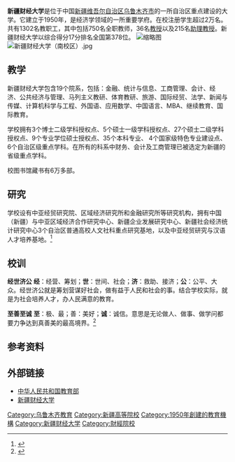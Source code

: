 {{coord|43.88263|87.54557|display=title}}
{{infobox University
| name= 新疆财经大学<br>Xinjiang University of Finance and Economics
| SealImage = [[File:Xjufe_school_badge.jpg|200px]]<br/><br/>[[File:2013-xjufe.jpg|250px]]
| caption = 新疆财经大学校徽及正门
| Motto = 经世济公  至善至诚
| Established = 1950
| Type = 公立科研型[[綜合大學|綜合大學]]
| President = [[崔光莲|崔光莲]]
| Location = {{CHN}}[[新疆维吾尔自治区|新疆维吾尔自治区]][[乌鲁木齐|乌鲁木齐]]新市区北京中路449号
| Country = [[中国|中国]]
| Student = 25,000
| Undergraduate = 16,000 
| Postgraduate = 1,611
| Faculty = 1,302
| Campus = 市区
| Website = http://www.xjufe.edu.cn
}}

'''新疆财经大学'''是位于中国[[新疆维吾尔自治区|新疆维吾尔自治区]][[乌鲁木齐市|乌鲁木齐市]]的一所自治区重点建设的大学。它建立于1950年，是经济学领域的一所重要学府。在校注册学生超过2万名。共有1302名教职工，其中包括750名全职教师，36名[[教授|教授]]以及215名[[助理教授|助理教授]]。新疆财经大学以综合得分17分排名全国第378位。
[[File:新疆财经大学校门.jpg|缩略图]]
[[File:新疆财经大学（南校区）.jpg|thumb]]
==教学==
新疆财经大学包含19个院系，包括：金融、统计与信息、工商管理、会计、经济、公共经济与管理、马列主义教研、体育教研、旅游、国际经贸、法学、新闻与传媒、计算机科学与工程、外国语、应用数学、中国语言、MBA、继续教育、国际教育。

学校拥有3个博士二级学科授权点、5个硕士一级学科授权点、27个硕士二级学科授权点、9个专业学位硕士授权点、35个本科专业、 4个国家级特色专业建设点、6个自治区级重点学科。在所有的科系中财务、会计及工商管理已被选定为新疆的省级重点学科。

校图书馆藏书有6万多部。

==研究==
学校设有中亚经贸研究院、区域经济研究所和金融研究所等研究机构，拥有中国（新疆）与中亚区域经济合作研究中心、新疆企业发展研究中心、新疆社会经济统计研究中心3个自治区普通高校人文社科重点研究基地，以及中亚经贸研究与汉语人才培养基地。<ref name="介绍1">{{cite web|url=http://www.xjufe.edu.cn/%E4%BA%8C%E7%BA%A7%E7%BD%91%E9%A1%B5/XXGK.html|title=学校简介|language=zh-hans|deadurl=yes|archiveurl=https://web.archive.org/web/20140106040823/http://www.xjufe.edu.cn/%E4%BA%8C%E7%BA%A7%E7%BD%91%E9%A1%B5/XXGK.html|archivedate=2014-01-06}}</ref>

==校训==
'''经世济公''' '''经'''：经营、筹划；'''世'''：世间、社会；'''济'''：救助、接济；'''公'''：公平、大众。经世济公就是筹划营谋好社会，做有益于人民和社会的事。结合学校实际，就是为社会培养人才，办人民满意的教育。 

'''至善至诚''' '''至'''：极、最；善：美好；'''诚'''：诚信。意思是无论做人、做事、做学问都要力争达到真善美的最高境界。<ref name="介绍1">{{cite web|url=http://www.xjufe.edu.cn/%E4%BA%8C%E7%BA%A7%E7%BD%91%E9%A1%B5/XXGK.html|title=学校简介|language=zh-hans|deadurl=yes|archiveurl=https://web.archive.org/web/20140106040823/http://www.xjufe.edu.cn/%E4%BA%8C%E7%BA%A7%E7%BD%91%E9%A1%B5/XXGK.html|archivedate=2014-01-06}}</ref>

==参考资料==
{{reflist}}

==外部链接==
* [https://web.archive.org/web/20101007210220/http://www.moe.edu.cn/english/ 中华人民共和国教育部]
* [http://www.xjufe.edu.cn 新疆财经大学] {{Wayback|url=http://www.xjufe.edu.cn/ |date=20210225161747 }}

{{新疆高等院校}}
{{Subject bar
|portal1 = 新疆
|portal2 = 
|portal3 = 
}}

{{coord missing|Xinjiang}}

[[Category:乌鲁木齐教育|Category:乌鲁木齐教育]]
[[Category:新疆高等院校|Category:新疆高等院校]]
[[Category:1950年創建的教育機構|Category:1950年創建的教育機構]]
[[Category:新疆财经大学|Category:新疆财经大学]]
[[Category:財經院校|Category:財經院校]]